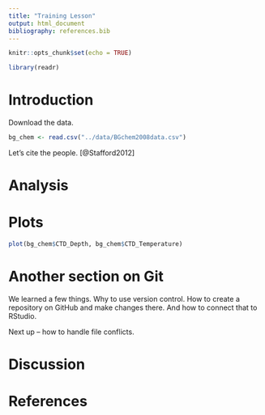 ```yaml
---
title: "Training Lesson"
output: html_document
bibliography: references.bib
---
```


```r
knitr::opts_chunk$set(echo = TRUE)
```

```r
library(readr)
```


# Introduction

Download the data.

```r
bg_chem <- read.csv("../data/BGchem2008data.csv")
```

Let's cite the people. [@Stafford2012]

# Analysis

# Plots

```r
plot(bg_chem$CTD_Depth, bg_chem$CTD_Temperature)
```
# Another section on Git

We learned a few things. Why to use version control. How to create a repository on GitHub and make changes there. And how to connect that to RStudio.

Next up -- how to handle file conflicts. 

# Discussion

# References
